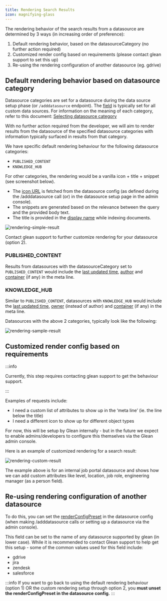 ```yaml
---
title: Rendering Search Results
icon: magnifying-glass
---
```


The rendering behavior of the search results from a datasource are determined by 3 ways (in increasing order of preference):

1. Default rendering behavior, based on the datasourceCategory (no further action required)
2. Customized render config based on requirements (please contact glean support to set this up)
3. Re-using the rendering configuration of another datasource (eg. gdrive)

## Default rendering behavior based on datasource category

Datasource categories are set for a datasource during the data source setup phase (or `/adddatasource` endpoint). The [field](/api-info/indexing/datasource/category) is typically set for all custom data sources. For information on the meaning of each category, refer to this document: [Selecting datasource category](/api-info/indexing/datasource/category)

With no further action required from the developer, we will aim to render results from the datasource of the specified datasource categories with information typically surfaced in results from that category.

We have specific default rendering behaviour for the following datasource categories:

- `PUBLISHED_CONTENT`
- `KNOWLEDGE_HUB`

For other categories, the rendering would be a vanilla icon + title + snippet (see screenshot below).

- The [icon URL](/api/indexing-api/add-or-update-datasource#request-iconurl) is fetched from the datasource config (as defined during the /adddatasource call (or) in the datasource setup page in the admin console).
- The snippets are generated based on the relevance between the query and the provided body text.
- The title is provided in the [display name](/api/indexing-api/add-or-update-datasource#request-displayname) while indexing documents.

![rendering-simple-result](./images/rendering-simple-result.png '#width=calc(90% - 10px);vertical-align=top;')

Contact glean support to further customize rendering for your datasource (option 2).

### PUBLISHED_CONTENT

Results from datasources with the datasourceCategory set to `PUBLISHED_CONTENT` would include the [last updated time](/api/indexing-api/bulk-index-documents#request-documents-updatedat), [author](/api/indexing-api/bulk-index-documents#request-documents-author) and [container](/api/indexing-api/bulk-index-documents#request-documents-container) (if any) in the meta line.

### KNOWLEDGE_HUB

Similar to `PUBLISHED_CONTENT`, datasources with `KNOWLEDGE_HUB` would include the [last updated time](/api/indexing-api/bulk-index-documents#request-documents-updatedat), [owner](/api/indexing-api/bulk-index-documents#request-documents-owner) (instead of author) and [container](/api/indexing-api/bulk-index-documents#request-documents-container) (if any) in the meta line.

Datasources with the above 2 categories, typically look like the following:

![rendering-sample-result](./images/rendering-sample-result.png '#width=calc(90% - 10px);vertical-align=top;')

## Customized render config based on requirements

:::info

Currently, this step requires contacting glean support to get the behaviour support.

:::

Examples of requests include:

- I need a custom list of attributes to show up in the ‘meta line’ (ie. the line below the title)
- I need a different icon to show up for different object types

For now, this will be setup by Glean internally - but in the future we expect to enable admins/developers to configure this themselves via the Glean admin console.

Here is an example of customized rendering for a search result:

![rendering-custom-result](./images/rendering-custom-result.png '#width=calc(90% - 10px);vertical-align=top;')

The example above is for an internal job portal datasource and shows how we can add custom attributes like level, location, job role, engineering manager (as a person field).

## Re-using rendering configuration of another datasource

To do this, you can set the [renderConfigPreset](/api/indexing-api/add-or-update-datasource#request-renderconfigpreset) in the datasource config (when making /adddatasource calls or setting up a datasource via the admin console).

This field can be set to the name of any datasource supported by glean (in lower case). While it is recommended to contact Glean support to help get this setup - some of the common values used for this field include:

- gdrive
- jira
- zendesk
- salesforce

:::info
  If you want to go back to using the default rendering behaviour (option 1) OR
  the custom rendering setup through option 2, you **must unset the
  renderConfigPreset in the datasource config.**
:::
